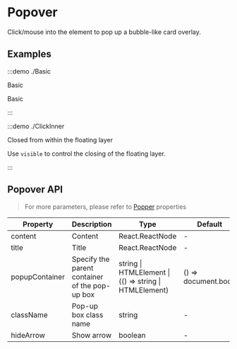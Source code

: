 # Popover

Click/mouse into the element to pop up a bubble-like card overlay.

## Examples

:::demo ./Basic

Basic

Basic

:::

:::demo ./ClickInner

Closed from within the floating layer

Use `visible` to control the closing of the floating layer.

:::

## Popover API

> For more parameters, please refer to [Popper](/components/Popper) properties

| Property | Description | Type | Default | Require |
| --- | --- | --- | --- | --- |
| content | Content | React.ReactNode | - | true |
| title | Title | React.ReactNode | - | false |
| popupContainer | Specify the parent container of the pop-up box | string \| HTMLElement \| (() => string \| HTMLElement) | () => document.body | false |
| className | Pop-up box class name | string | - | false |
| hideArrow | Show arrow | boolean | - | false |
